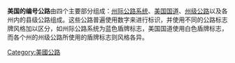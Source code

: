 {{Expand language|1=en|time=2020-08-03T22:06:59+00:00}}
'''美国的编号公路'''由四个主要部分组成：[[州际公路系统|州际公路系统]]、[[美国国道|美国国道]]、[[州级公路|州级公路]]以及各州内的县级公路组成。这些公路普遍使用数字来进行标识，并使用不同的公路标志牌风格加以区分，如州际公路系统为蓝色盾牌标志，美国国道使用白色盾牌标志，而各个州的州级公路所使用的盾牌标志则风格各异。

{{Road-stub}}
{{美国小作品}}
{{美国的编号公路}}
[[Category:美國公路|Category:美國公路]]